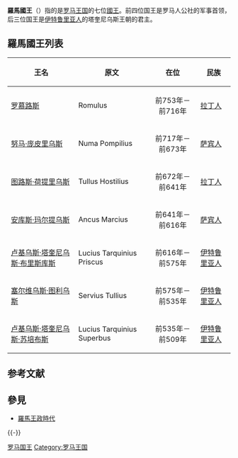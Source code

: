{{unreferenced|time=2013-2-27}}

'''羅馬國王'''（{{lang-la|rex, regis}}）指的是[[羅馬王政時代|罗马王国]]的七位[[國王|國王]]。前四位国王是罗马人公社的军事首领，后三位国王是[[伊特鲁里亚人|伊特鲁里亚人]]的塔奎尼乌斯王朝的君主。

== 羅馬國王列表 ==
{| class="wikitable" style="width:80%"
|-----
! 王名 !! 原文 !! 在位 !! 民族
|-----
| [[罗慕路斯与雷穆斯|罗慕路斯]] || Romulus || align="center" | 前753年－前716年
| [[拉丁人|拉丁人]]
|-----
| [[努马·庞皮里乌斯|努马·庞皮里乌斯]] || Numa Pompilius || align="center" | 前717年－前673年
| [[萨宾人|萨宾人]]
|-----
| [[图路斯·荷提里乌斯|图路斯·荷提里乌斯]] || Tullus Hostilius || align="center" | 前672年－前641年
| [[拉丁人|拉丁人]]
|-----
| [[安库斯·玛尔提乌斯|安库斯·玛尔提乌斯]] || Ancus Marcius || align="center" | 前641年－前616年
| [[萨宾人|萨宾人]]
|-----
| [[卢基乌斯·塔奎尼乌斯·布里斯库斯|卢基乌斯·塔奎尼乌斯·布里斯库斯]] || Lucius Tarquinius Priscus || align="center" | 前616年－前575年
| [[伊特鲁里亚人|伊特鲁里亚人]]
|-----
| [[塞尔维乌斯·图利乌斯|塞尔维乌斯·图利乌斯]] || Servius Tullius || align="center" | 前575年－前535年
| [[伊特鲁里亚人|伊特鲁里亚人]]
|-----
| [[卢基乌斯·塔奎尼乌斯·苏培布斯|卢基乌斯·塔奎尼乌斯·苏培布斯]] || Lucius Tarquinius Superbus || align="center" | 前535年－前509年
| [[伊特鲁里亚人|伊特鲁里亚人]]
|}

== 参考文献 ==
{{Reflist}}

== 參見 ==
{{Portal|古罗马}}
* [[羅馬王政時代|羅馬王政時代]]

{{-}}
{{古羅馬}}

[[Category:罗马国王|]]
[[Category:罗马王国|Category:罗马王国]]